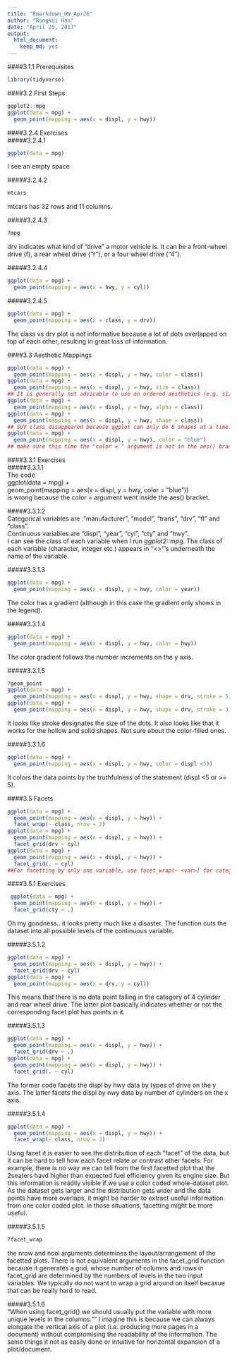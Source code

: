 ```yaml
---
title: "Rmarkdown_HW_Apr26"
author: "Rongkui Han"
date: "April 25, 2017"
output: 
  html_document: 
    keep_md: yes
--- 
```

####3.1.1 Prerequisites  
```r
library(tidyverse)
```
####3.2 First Steps  
```r
ggplot2::mpg
ggplot(data = mpg) + 
  geom_point(mapping = aes(x = displ, y = hwy))
```

####3.2.4 Exercises  
#####3.2.4.1   
```r
ggplot(data = mpg)
```
I see an empty space  

#####3.2.4.2   
```r
mtcars
```
mtcars has 32 rows and 11 columns.  

#####3.2.4.3   
```r
?mpg
```
drv indicates what kind of "drive" a motor vehicle is. It can be a front-wheel drive (f), a rear wheel drive ("r"), or a four wheel drive ("4").  

#####3.2.4.4   
```r
ggplot(data = mpg) +
  geom_point(mapping = aes(x = hwy, y = cyl))
```

#####3.2.4.5   
```r
ggplot(data = mpg) +
  geom_point(mapping = aes(x = class, y = drv))
```
The class vs drv plot is not informative because a lot of dots overlapped on top of each other, resulting in great loss of information.  

####3.3 Aesthetic Mappings   
```r
ggplot(data = mpg) + 
  geom_point(mapping = aes(x = displ, y = hwy, color = class))
ggplot(data = mpg) + 
  geom_point(mapping = aes(x = displ, y = hwy, size = class))
## It is generally not advicable to use an ordered aesthetics (e.g. size) for an unordered variable (e.g. class)
ggplot(data = mpg) + 
  geom_point(mapping = aes(x = displ, y = hwy, alpha = class))
ggplot(data = mpg) + 
  geom_point(mapping = aes(x = displ, y = hwy, shape = class))
## SUV class disappeared because ggplot can only do 6 shapes at a time. 
ggplot(data = mpg) + 
  geom_point(mapping = aes(x = displ, y = hwy), color = "blue")
## make sure this time the "color = " argument is not in the aes() brackets. Or color will appear as a varieble with a legend the says "blue".)
```

####3.3.1 Exercises  
#####3.3.1.1   
The code   
ggplot(data = mpg) +   
  geom_point(mapping = aes(x = displ, y = hwy, color = "blue"))  
is wrong because the color = argument went inside the aes() bracket.  
 
#####3.3.1.2   
Categorical variables are :"manufacturer", "model", "trans", "drv", "fl" and "class".   
Continuous variables are "displ", "year", "cyl", "cty" and "hwy".      
I can see the class of each variable when I run _ggplot2::mpg_. The class of each variable (character, integer etc.) appears in "<>"'s underneath the name of the variable.  

#####3.3.1.3   
```r
ggplot(data = mpg) + 
  geom_point(mapping = aes(x = displ, y = hwy, color = year))
```
The color has a gradient (although in this case the gradient only shows in the legend).   

#####3.3.1.4   
```r
ggplot(data = mpg) + 
  geom_point(mapping = aes(x = displ, y = hwy, color = hwy))
```
The color gradient follows the number increments on the y axis.  

#####3.3.1.5   
```r
?geom_point
ggplot(data = mpg) + 
  geom_point(mapping = aes(x = displ, y = hwy, shape = drv, stroke = 5))
ggplot(data = mpg) + 
  geom_point(mapping = aes(x = displ, y = hwy, shape = drv, stroke = 3))
```
It looks like stroke designates the size of the dots. It also looks like that it works for the hollow and solid shapes. Not sure about the color-filled ones.   

#####3.3.1.6     
```r
ggplot(data = mpg) + 
  geom_point(mapping = aes(x = displ, y = hwy, color = displ <5))
```
It colors the data points by the truthfulness of the statement (displ <5 or >= 5).    

####3.5 Facets  
```r
ggplot(data = mpg) + 
  geom_point(mapping = aes(x = displ, y = hwy)) + 
  facet_wrap(~ class, nrow = 2)
ggplot(data = mpg) + 
  geom_point(mapping = aes(x = displ, y = hwy)) + 
  facet_grid(drv ~ cyl)
ggplot(data = mpg) + 
  geom_point(mapping = aes(x = displ, y = hwy)) + 
  facet_grid(. ~ cyl)
##For facetting by only one variable, use facet_wrap(~ <var>) for categorial variables, and facet_grid(. ~ <var>) (or facet_grid(<var> ~ . )) for continuous variables. 
```

####3.5.1 Exercises    
```r
 ggplot(data = mpg) + 
  geom_point(mapping = aes(x = displ, y = hwy)) +
  facet_grid(cty ~ .)
```
Oh my goodness.. it looks pretty much like a disaster. The function cuts the dataset into all possible levels of the continuous variable.   

#####3.5.1.2  
```r
ggplot(data = mpg) + 
  geom_point(mapping = aes(x = displ, y = hwy)) + 
  facet_grid(drv ~ cyl)
ggplot(data = mpg) + 
  geom_point(mapping = aes(x = drv, y = cyl))
```
This means that there is no data point falling in the category of 4 cylinder and rear wheel drive. The latter plot basically indicates whether or not the corresponding facet plot has points in it. 

#####3.5.1.3    
```r
ggplot(data = mpg) + 
  geom_point(mapping = aes(x = displ, y = hwy)) +
  facet_grid(drv ~ .)
ggplot(data = mpg) + 
  geom_point(mapping = aes(x = displ, y = hwy)) +
  facet_grid(. ~ cyl)
```
The former code facets the displ by hwy data by types of drive on the y axis. The latter facets the displ by nwy data by number of cylinders on the x axis.   

#####3.5.1.4  
```r
ggplot(data = mpg) + 
  geom_point(mapping = aes(x = displ, y = hwy)) + 
  facet_wrap(~ class, nrow = 2)
```
Using facet it is easier to see the distribution of each "facet" of the data, but it can be hard to tell how each facet relate or contrast other facets. For example, there is no way we can tell from the first facetted plot that the 2seaters havd higher than expected fuel efficiency given its engine size. But this information is readily visible if we use a color coded whole-dataset plot. As the dataset gets larger and the distribution gets wider and the data points have more overlaps, it might be harder to extract useful information from one color coded plot. In those situations, facetting might be more useful.  

#####3.5.1.5  
```r
?facet_wrap
```
the nrow and ncol arguments determines the layout/arrangement of the facetted plots. There is not equivalent arguments in the facet_grid function because it generates a grid, whose number of columns and rows in facet_grid are determined by the numbers of levels in the two input variables. We typically do not want to wrap a grid around on itself becasue that can be really hard to read.  

#####3.5.1.6    
"When using facet_grid() we should usually put the variable with more unique levels in the columns."" I imagine this is because we can always elongate the vertical axis of a plot (i.e. producing more pages in a document) without compromising the readability of the information. The same things it not as easily done or intuitive for horizontal expansion of a plot/document. 